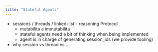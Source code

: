 ```yaml
---
title: "Stateful Agents"
---
```


- sessions / threads / linked-list - reasoning Protocol
  - mutabilita a immutabilita
  - stateful agents need a bit of thinking when being implemented
  - agent is in charge of generating session_ids (we provide tooling)
- why session vs thread vs ...